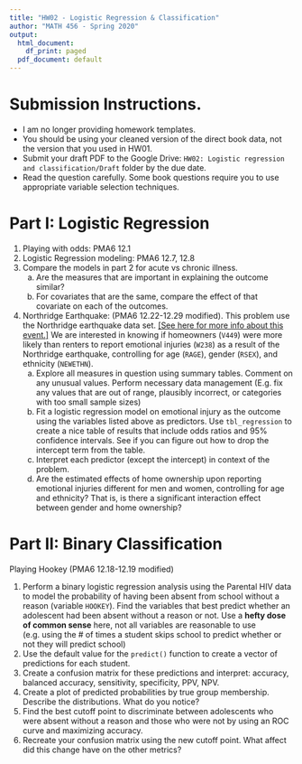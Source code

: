 ```yaml
---
title: "HW02 - Logistic Regression & Classification"
author: "MATH 456 - Spring 2020"
output:
  html_document:
    df_print: paged
  pdf_document: default
---
```


# Submission Instructions. 

* I am no longer providing homework templates. 
* You should be using your cleaned version of the direct book data, not the version that you used in HW01.
* Submit your draft PDF to the Google Drive: `HW02: Logistic regression and classification/Draft` folder by the due date. 
* Read the question carefully. Some book questions require you to use appropriate variable selection techniques. 

# Part I: Logistic Regression

1. Playing with odds: PMA6 12.1
2. Logistic Regression modeling: PMA6 12.7, 12.8
3. Compare the models in part 2 for acute vs chronic illness. 
    a. Are the measures that are important in explaining the outcome similar? 
    b. For covariates that are the same, compare the effect of that covariate on each of the outcomes. 
4. Northridge Earthquake: (PMA6 12.22-12.29 modified). This problem use the Northridge earthquake data set. [[See here for more info about this event.]](https://www.google.com/search?client=firefox-b-1-d&q=northridge+earthquake+1994) We are interested in knowing if homeowners (`V449`) were more likely than renters to report emotional injuries (`W238`) as a result of the Northridge earthquake, controlling for age (`RAGE`), gender (`RSEX`), and ethnicity (`NEWETHN`). 
    a. Explore all measures in question using summary tables. Comment on any unusual values. Perform necessary data management (E.g. fix any values that are out of range, plausibly incorrect, or categories with too small sample sizes)
    b. Fit a logistic regression model on emotional injury as the outcome using the variables listed above as predictors. Use `tbl_regression` to create a nice table of results that include odds ratios and 95% confidence intervals. See if you can figure out how to drop the intercept term from the table. 
    c. Interpret each predictor (except the intercept) in context of the problem.
    d. Are the estimated effects of home ownership upon reporting emotional injuries different for men and women, controlling for age and ethnicity? That is, is there a significant interaction effect between gender and home ownership?

    
# Part II: Binary Classification
Playing Hookey (PMA6 12.18-12.19 modified)

1. Perform a binary logistic regression analysis using the Parental HIV data to model the probability of having been absent from school without a reason (variable `HOOKEY`). Find the variables that best predict whether an adolescent had been absent without a reason or not. Use a **hefty dose of common sense** here, not all variables are reasonable to use (e.g. using the # of times a student skips school to predict whether or not they will predict school)
2. Use the default value for the `predict()` function to create a vector of predictions for each student. 
3. Create a confusion matrix for these predictions and interpret: accuracy, balanced accuracy, sensitivity, specificity, PPV, NPV.
4. Create a plot of predicted probabilities by true group membership. Describe the distributions. What do you notice? 
5. Find the best cutoff point to discriminate between adolescents who were absent without a reason and those who were not by using an ROC curve and maximizing accuracy. 
6. Recreate your confusion matrix using the new cutoff point. What affect did this change have on the other metrics?  



   